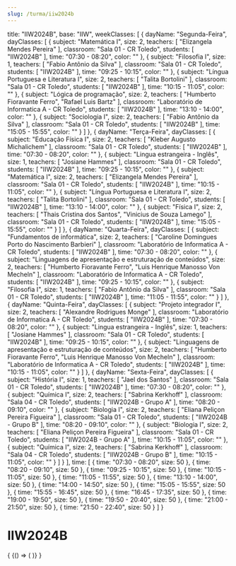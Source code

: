 ```yaml
---
slug: /turma/iiw2024b
---
```

  title: "IIW2024B",
  base: "IIW",
  weekClasses: [
    {
      dayName: "Segunda-Feira",
      dayClasses: [
        {
          subject: "Matemática I",
          size: 2,
          teachers: [
            "Elizangela Mendes Pereira"
          ],
          classroom: "Sala 01 - CR Toledo",
          students: [
            "IIW2024B"
          ],
          time: "07:30 - 08:20",
          color: ""
        },
        {
          subject: "Filosofia I",
          size: 1,
          teachers: [
            "Fabio Antônio da Silva"
          ],
          classroom: "Sala 01 - CR Toledo",
          students: [
            "IIW2024B"
          ],
          time: "09:25 - 10:15",
          color: ""
        },
        {
          subject: "Língua Portuguesa e Literatura I",
          size: 2,
          teachers: [
            "Talita Bortolini"
          ],
          classroom: "Sala 01 - CR Toledo",
          students: [
            "IIW2024B"
          ],
          time: "10:15 - 11:05",
          color: ""
        },
        {
          subject: "Lógica de programação",
          size: 2,
          teachers: [
            "Humberto Fioravante Ferro",
            "Rafael Luis Bartz"
          ],
          classroom: "Laboratório de Informatica A - CR Toledo",
          students: [
            "IIW2024B"
          ],
          time: "13:10 - 14:00",
          color: ""
        },
        {
          subject: "Sociologia I",
          size: 2,
          teachers: [
            "Fabio Antônio da Silva"
          ],
          classroom: "Sala 01 - CR Toledo",
          students: [
            "IIW2024B"
          ],
          time: "15:05 - 15:55",
          color: ""
        }
      ]
    },
    {
      dayName: "Terça-Feira",
      dayClasses: [
        {
          subject: "Educação Física I",
          size: 2,
          teachers: [
            "Kleber Augusto Michalichem"
          ],
          classroom: "Sala 01 - CR Toledo",
          students: [
            "IIW2024B"
          ],
          time: "07:30 - 08:20",
          color: ""
        },
        {
          subject: "Lingua estrangeira - Inglês",
          size: 1,
          teachers: [
            "Josiane Hammes"
          ],
          classroom: "Sala 01 - CR Toledo",
          students: [
            "IIW2024B"
          ],
          time: "09:25 - 10:15",
          color: ""
        },
        {
          subject: "Matemática I",
          size: 2,
          teachers: [
            "Elizangela Mendes Pereira"
          ],
          classroom: "Sala 01 - CR Toledo",
          students: [
            "IIW2024B"
          ],
          time: "10:15 - 11:05",
          color: ""
        },
        {
          subject: "Língua Portuguesa e Literatura I",
          size: 2,
          teachers: [
            "Talita Bortolini"
          ],
          classroom: "Sala 01 - CR Toledo",
          students: [
            "IIW2024B"
          ],
          time: "13:10 - 14:00",
          color: ""
        },
        {
          subject: "Física I",
          size: 2,
          teachers: [
            "Thais Cristina dos Santos",
            "Vinicius de Souza Lamego"
          ],
          classroom: "Sala 01 - CR Toledo",
          students: [
            "IIW2024B"
          ],
          time: "15:05 - 15:55",
          color: ""
        }
      ]
    },
    {
      dayName: "Quarta-Feira",
      dayClasses: [
        {
          subject: "Fundamentos de informática",
          size: 2,
          teachers: [
            "Caroline Domingues Porto do Nascimento Barbieri"
          ],
          classroom: "Laboratório de Informatica A - CR Toledo",
          students: [
            "IIW2024B"
          ],
          time: "07:30 - 08:20",
          color: ""
        },
        {
          subject: "Linguagens de apresentação e estruturação de conteúdos",
          size: 2,
          teachers: [
            "Humberto Fioravante Ferro",
            "Luis Henrique Manosso Von Mecheln"
          ],
          classroom: "Laboratório de Informatica A - CR Toledo",
          students: [
            "IIW2024B"
          ],
          time: "09:25 - 10:15",
          color: ""
        },
        {
          subject: "Filosofia I",
          size: 1,
          teachers: [
            "Fabio Antônio da Silva"
          ],
          classroom: "Sala 01 - CR Toledo",
          students: [
            "IIW2024B"
          ],
          time: "11:05 - 11:55",
          color: ""
        }
      ]
    },
    {
      dayName: "Quinta-Feira",
      dayClasses: [
        {
          subject: "Projeto integrador I",
          size: 2,
          teachers: [
            "Alexandre Rodrigues Monge"
          ],
          classroom: "Laboratório de Informatica A - CR Toledo",
          students: [
            "IIW2024B"
          ],
          time: "07:30 - 08:20",
          color: ""
        },
        {
          subject: "Lingua estrangeira - Inglês",
          size: 1,
          teachers: [
            "Josiane Hammes"
          ],
          classroom: "Sala 01 - CR Toledo",
          students: [
            "IIW2024B"
          ],
          time: "09:25 - 10:15",
          color: ""
        },
        {
          subject: "Linguagens de apresentação e estruturação de conteúdos",
          size: 2,
          teachers: [
            "Humberto Fioravante Ferro",
            "Luis Henrique Manosso Von Mecheln"
          ],
          classroom: "Laboratório de Informatica A - CR Toledo",
          students: [
            "IIW2024B"
          ],
          time: "10:15 - 11:05",
          color: ""
        }
      ]
    },
    {
      dayName: "Sexta-Feira",
      dayClasses: [
        {
          subject: "História I",
          size: 1,
          teachers: [
            "Jael dos Santos"
          ],
          classroom: "Sala 01 - CR Toledo",
          students: [
            "IIW2024B"
          ],
          time: "07:30 - 08:20",
          color: ""
        },
        {
          subject: "Química I",
          size: 2,
          teachers: [
            "Sabrina Kerkhoff"
          ],
          classroom: "Sala 04 - CR Toledo",
          students: [
            "IIW2024B - Grupo A"
          ],
          time: "08:20 - 09:10",
          color: ""
        },
        {
          subject: "Biologia I",
          size: 2,
          teachers: [
            "Eliana Peliçon Pereira Figueira"
          ],
          classroom: "Sala 01 - CR Toledo",
          students: [
            "IIW2024B - Grupo B"
          ],
          time: "08:20 - 09:10",
          color: ""
        },
        {
          subject: "Biologia I",
          size: 2,
          teachers: [
            "Eliana Peliçon Pereira Figueira"
          ],
          classroom: "Sala 01 - CR Toledo",
          students: [
            "IIW2024B - Grupo A"
          ],
          time: "10:15 - 11:05",
          color: ""
        },
        {
          subject: "Química I",
          size: 2,
          teachers: [
            "Sabrina Kerkhoff"
          ],
          classroom: "Sala 04 - CR Toledo",
          students: [
            "IIW2024B - Grupo B"
          ],
          time: "10:15 - 11:05",
          color: ""
        }
      ]
    }
  ],
  time: [
    {
      time: "07:30 - 08:20",
      size: 50
    },
    {
      time: "08:20 - 09:10",
      size: 50
    },
    {
      time: "09:25 - 10:15",
      size: 50
    },
    {
      time: "10:15 - 11:05",
      size: 50
    },
    {
      time: "11:05 - 11:55",
      size: 50
    },
    {
      time: "13:10 - 14:00",
      size: 50
    },
    {
      time: "14:00 - 14:50",
      size: 50
    },
    {
      time: "15:05 - 15:55",
      size: 50
    },
    {
      time: "15:55 - 16:45",
      size: 50
    },
    {
      time: "16:45 - 17:35",
      size: 50
    },
    {
      time: "19:00 - 19:50",
      size: 50
    },
    {
      time: "19:50 - 20:40",
      size: 50
    },
    {
      time: "21:00 - 21:50",
      size: 50
    },
    {
      time: "21:50 - 22:40",
      size: 50
    }
  ]
}

# IIW2024B

<div>
  {
    <BrowserOnly>
      {() => (
        <Grid
          title={data.title}
          weekClasses={data.weekClasses}
          time={data.time}
        />
      )}
    </BrowserOnly>
  }
</div>
